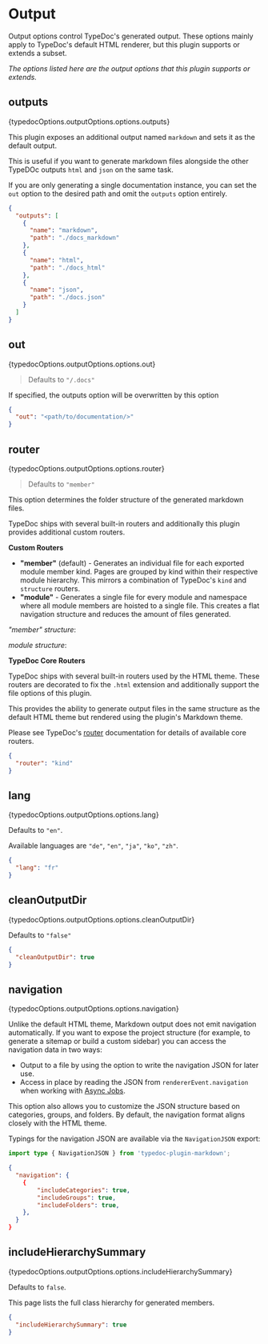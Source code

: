 
# Output

Output options control TypeDoc's generated output. These options mainly apply
to TypeDoc's default HTML renderer, but this plugin supports or extends a
subset.

_The options listed here are the output options that this plugin supports or extends._

## outputs

<Callout>{typedocOptions.outputOptions.options.outputs}</Callout>

This plugin exposes an additional output named `markdown` and sets it as the default output.

This is useful if you want to generate markdown files alongside the other TypeDOc outputs `html` and `json` on the same task.

If you are only generating a single documentation instance, you can set the `out` option to the desired path and omit the `outputs` option entirely.

```json filename="typedoc.json"
{
  "outputs": [
    {
      "name": "markdown",
      "path": "./docs_markdown"
    },
    {
      "name": "html",
      "path": "./docs_html"
    },
    {
      "name": "json",
      "path": "./docs.json"
    }
  ]
}
```

## out

<Callout>{typedocOptions.outputOptions.options.out}</Callout>

> Defaults to `"/.docs"`

If specified, the outputs option will be overwritten by this option

```json filename="typedoc.json"
{
  "out": "<path/to/documentation/>"
}
```

## router

<Callout>{typedocOptions.outputOptions.options.router}</Callout>

> Defaults to `"member"`

This option determines the folder structure of the generated markdown files.

TypeDoc ships with several built-in routers and additionally this plugin provides additional custom routers.

**Custom Routers**

- **"member"** (default) - Generates an individual file for each exported module member kind. Pages are grouped by kind within their respective module hierarchy.
  This mirrors a combination of TypeDoc's `kind` and `structure` routers.
- **"module"** - Generates a single file for every module and namespace where all module members are hoisted to a single file.
  This creates a flat navigation structure and reduces the amount of files generated.

_"member" structure_:

<FileTree>
  <FileTree.File name="README.md" />
  <FileTree.Folder name="module-a" defaultOpen>
    <FileTree.Folder name="classes" defaultOpen>
      <FileTree.File name="ClassA.md" />
      <FileTree.File name="ClassB.md" />
    </FileTree.Folder>
    <FileTree.Folder name="functions" defaultOpen>
      <FileTree.File name="FunctionA.md" />
      <FileTree.File name="FunctionB.md" />
    </FileTree.Folder>
  </FileTree.Folder>
  <FileTree.Folder name="module-b" defaultOpen>
    <FileTree.Folder name="classes" defaultOpen>
      <FileTree.File name="ClassA.md" />
      <FileTree.File name="ClassB.md" />
    </FileTree.Folder>
  </FileTree.Folder>
</FileTree>

_module structure_:

<FileTree>
  <FileTree.File name="README.md" />
  <FileTree.File name="module-a.md" />
  <FileTree.File name="module-b.md" />
</FileTree>

**TypeDoc Core Routers**

TypeDoc ships with several built-in routers used by the HTML theme.
These routers are decorated to fix the `.html` extension and additionally support the file options of this plugin.

This provides the ability to generate output files in the same structure as the default HTML theme but rendered using the plugin's Markdown theme.

Please see TypeDoc's [router](https://typedoc.org/documents/Options.Output.html#router) documentation for details of available core routers.

```json filename="typedoc.json"
{
  "router": "kind"
}
```

## lang

<Callout>{typedocOptions.outputOptions.options.lang}</Callout>

Defaults to `"en"`.

Available languages are `"de"`, `"en"`, `"ja"`, `"ko"`, `"zh"`.

```json filename="typedoc.json"
{
  "lang": "fr"
}
```

## cleanOutputDir

<Callout>{typedocOptions.outputOptions.options.cleanOutputDir}</Callout>

Defaults to `"false"`

```json filename="typedoc.json"
{
  "cleanOutputDir": true
}
```

## navigation

<Callout>{typedocOptions.outputOptions.options.navigation}</Callout>

Unlike the default HTML theme, Markdown output does not emit navigation automatically.
If you want to expose the project structure (for example, to generate a sitemap or build a custom sidebar)
you can access the navigation data in two ways:

- Output to a file by using the <OptionLink type="utility" name="navigationJson" /> option to write the navigation JSON for later use.
- Access in place by reading the JSON from `rendererEvent.navigation` when working with [Async Jobs](/docs/customization#async-jobs).

This option also allows you to customize the JSON structure based on categories, groups, and folders.
By default, the navigation format aligns closely with the HTML theme.

Typings for the navigation JSON are available via the `NavigationJSON` export:

```ts
import type { NavigationJSON } from 'typedoc-plugin-markdown';
```

```json filename="typedoc.json"
{
  "navigation": {
    {
        "includeCategories": true,
        "includeGroups": true,
        "includeFolders": true,
    },
  }
}
```

## includeHierarchySummary

<Callout>
  {typedocOptions.outputOptions.options.includeHierarchySummary}
</Callout>

Defaults to `false`.

This page lists the full class hierarchy for generated members.

```json filename="typedoc.json"
{
  "includeHierarchySummary": true
}
```
